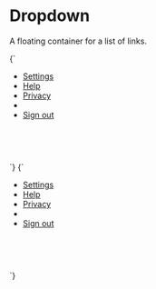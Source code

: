
<Meta title="Objects/Dropdown" />

# Dropdown

A floating container for a list of links.

<Canvas isColumn>
  <Story name="Dropdown">
    {`
      <div class="l-relative" style="height: 10rem; width: 30rem">
        <ul class="o-dropdown o-overflow o-list-reset">
          <li>
            <a href="/" class="o-button o-button--menu u-h6">Settings</a>
          </li>
          <li>
            <a href="/" class="o-button o-button--menu u-h6">Help</a>
          </li>
          <li>
            <a href="/" class="o-button o-button--menu u-h6">Privacy</a>
          </li>
          <li role="separator"></li>
          <li>
            <a href="/" class="o-button o-button--menu u-h6">Sign out</a>
          </li>
        </ul>
      </div>
    `}
  </Story>
  <Story name="Dropdown [active]">
    {`
      <div class="l-relative" style="height: 10rem; width: 30rem">
        <ul class="o-dropdown o-overflow o-list-reset" aria-hidden="false">
          <li>
            <a href="/" class="o-button o-button--menu u-h6">Settings</a>
          </li>
          <li>
            <a href="/" class="o-button o-button--menu u-h6">Help</a>
          </li>
          <li>
            <a href="/" class="o-button o-button--menu u-h6">Privacy</a>
          </li>
          <li role="separator"></li>
          <li>
            <a href="/" class="o-button o-button--menu u-h6">Sign out</a>
          </li>
        </ul>
      </div>
    `}
  </Story>
</Canvas>
